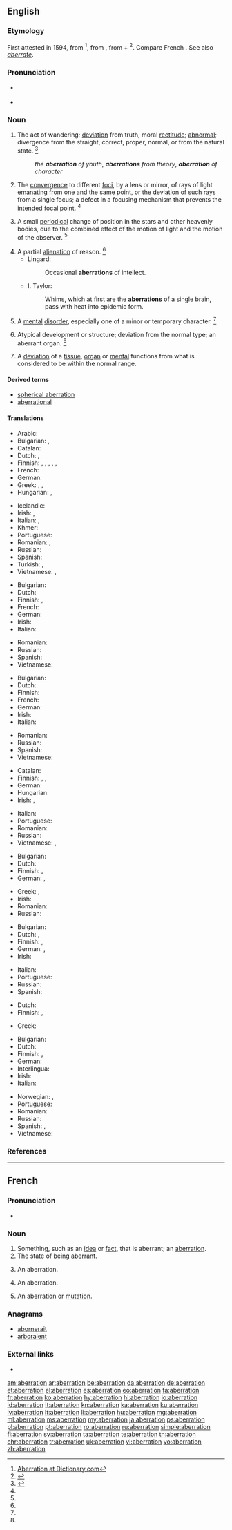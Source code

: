 ==English==
{{rfc|nine translation tables; only seven definitions}}
{{wikipedia}}

===Etymology===
First attested in 1594, from {{etyl|la|en}} {{m|la|aberrātiō||relief, diversion}} <ref>[http://dictionary.reference.com/browse/aberration Aberration at Dictionary.com]</ref>, from {{m|la|aberrō||wander away, go astray}}, from {{term|ab||away|lang=la}} + {{m|la|errō||wander}}<ref>{{R:CDOE|page=2}}</ref>. Compare French {{term|aberration|lang=fr}}. See also ''[[aberrate]]''.

===Pronunciation===
* {{a|US}} {{IPA|/ˌæb.əˈreɪ.ʃn̩/|lang=en}}
* {{audio|en-us-aberration.ogg|Audio (US)|lang=en}}

===Noun===
{{en-noun}}

# The act of wandering; [[deviation]] from truth, moral [[rectitude]]; [[abnormal]]; divergence from the straight, correct, proper, normal, or from the natural state. {{defdate|Late 16<sup>th</sup> century.}}<ref name=SOED>{{R:SOED5|page=4}}</ref>
#: ''the '''aberration''' of youth'', '''''aberrations''' from theory'',  '''''aberration''' of character''
# {{context|optics|lang=en}} The [[convergence]] to different [[focus|foci]], by a lens or mirror, of rays of light [[emanating]] from one and the same point, or the deviation of such rays from a single focus; a defect in a focusing mechanism that prevents the intended focal point. {{defdate|Mid 18<sup>th</sup> century.}}<ref name=SOED/>
# {{context|astronomy|lang=en}} A small [[periodical]] change of position in the stars and other heavenly bodies, due to the combined effect of the motion of light and the motion of the [[observer]]. {{defdate|Mid 18<sup>th</sup> century.}}<ref name=SOED/>
# A partial [[alienation]] of reason. {{defdate|Early 19<sup>th</sup> century.}}<ref name=SOED/>
#* Lingard:
#*: Occasional '''aberrations''' of intellect.
#* I. Taylor:
#*: Whims, which at first are the '''aberrations''' of a single brain, pass with heat into epidemic form.
# A [[mental]] [[disorder]], especially one of a minor or temporary character. {{defdate|Early 19<sup>th</sup> century.}}<ref name=SOED/>
# {{context|zoology|botany|lang=en}} Atypical development or structure; deviation from the normal type; an aberrant organ. {{defdate|Mid 19<sup>th</sup> century.}}<ref name=SOED/>
# {{context|medicine|lang=fi}} A [[deviation]] of a [[tissue]], [[organ]] or [[mental]] functions from what is considered to be within the normal range.

====Derived terms====
* [[spherical aberration]]
* [[aberrational]]

====Translations====
{{trans-top|act of wandering or deviation; abnormal}}
* Arabic: {{t-needed|ar}}
* Bulgarian: {{t+|bg|отклоняване|sc=Cyrl}}, {{t+|bg|отклонение|sc=Cyrl}}
* Catalan: {{t|ca|aberració|f}}
* Dutch: {{t+|nl|aberratie}}, {{t+|nl|afwijking}}
* Finnish: {{t|fi|poikkeama}}, {{t+|fi|poikkeavuus}}, {{t|fi|eksyminen}}, {{t+|fi|hairahdus}}, {{t|fi|harhautuminen}}, {{t+|fi|säännöttömyys}}
* French: {{t-needed|fr}}
* German: {{t+|de|Aberration|f}}
* Greek: {{t+|el|παρέκκλιση|f|sc=Grek}}, {{t+|el|εκτροπή|f|sc=Grek}}, {{t+|el|λοξοδρόμηση|f|sc=Grek}}
* Hungarian: {{t+|hu|tévelygés}}, {{t|hu|tévút}}
{{trans-mid}}
* Icelandic: {{t-needed|is}}
* Irish: {{t|ga|seachrán|m}}, {{t|ga|iomrall|m}}
* Italian: {{t+|it|aberrazione|f}}, {{t+|it|deviazione|f}}
* Khmer: {{t|km|ការភ្លាត់ភ្លាំង|tr=kaa ploat pleang|sc=Khmr}}
* Portuguese: {{t+|pt|aberração|f}}
* Romanian: {{t+|ro|deviere|f}}, {{t+|ro|deviație|f}}
* Russian: {{t+|ru|отклонение|n|tr=otklonénije|sc=Cyrl}}
* Spanish: {{t+|es|aberración|f}}
* Turkish: {{t+|tr|sapma}}, {{t+|tr|sapkınlık}}
* Vietnamese: {{t-check|vi|([[sự]]) [[lầm lạc]]}}, {{t-check|vi|[[phút]] [[lầm lạc]]}}<!-- both look like SOPs, but unlink if they are not -->
{{trans-bottom}}

{{trans-top|optics: convergence to different foci}}
* Bulgarian: {{t|bg|аберация|f|tr=aberácija|sc=Cyrl}}
* Dutch: {{t+|nl|aberratie|m}}
* Finnish: {{t|fi|poikkeama}}, {{t+|fi|aberraatio}}
* French: {{t+|fr|aberration|f}}
* German: {{t+|de|Aberration|f}}
* Irish: {{t|ga|iomrall|m}}
* Italian: {{t+|it|aberrazione|f}}
{{trans-mid}}
* Romanian: {{t+|ro|aberație|f|alt=aberaţie}}
* Russian: {{t+|ru|аберрация|f|tr=aberrácija|sc=Cyrl}}
* Spanish: {{t+|es|aberración|f}}
* Vietnamese: {{t+|vi|quang sai}}
{{trans-bottom}}

{{trans-top|astronomy: small periodical change of position of heavenly bodies}}
* Bulgarian: {{t|bg|аберация|f|tr=aberácija|sc=Cyrl}}
* Dutch: {{t+|nl|aberratie|m}}
* Finnish: {{t+|fi|aberraatio}}
* French: {{t+|fr|aberration|f}}
* German: {{t+|de|Aberration|f}}
* Irish: {{t|ga|iomrall|m}}
* Italian: {{t+|it|aberrazione|f}}
{{trans-mid}}
* Romanian: {{t+|ro|aberație|f|alt=aberaţie}}
* Russian: {{t+|ru|аберрация|f|tr=aberrácija|sc=Cyrl}}
* Spanish: {{t+|es|aberración|f}}
* Vietnamese: {{t|vi|tính sai}}
{{trans-bottom}}

{{trans-top|partial alienation of reason}}
* Catalan: {{t|ca|aberració|f}}
* Finnish: {{t|fi|ajatusvirhe}}, {{t+|fi|erehdys}}, {{t|fi|harhapolku}}
* German: {{t+|de|Aberration|f}}
* Hungarian: {{t+|hu|aberráció}}
* Irish: {{t|ga|seachrán|m}}, {{t|ga|iomrall|m}}
{{trans-mid}}
* Italian: {{t+|it|alienazione|f}}
* Portuguese: {{t+|pt|aberração|f}}
* Romanian: {{t+|ro|aberație|f}}
* Russian: {{t+|ru|заблуждение|n|tr=zabluždénije|sc=Cyrl}}
* Vietnamese: {{t-check|vi|[[sự]] [[kém]] [[trí khôn]]}} <!-- was "[[sự]] [[kém]] [[trí khôn]]" -->, {{t-check|vi|[[sự]] [[loạn trí]]}} <!-- was "sự [[loạn trí]]" - assuming [[WT:SOP]], remove [[ ]] if not -->
{{trans-bottom}}

{{trans-top|minor or temporary mental disorder}}
* Bulgarian: {{t+|bg|умопомрачение|sc=Cyrl}}
* Dutch: {{t+|nl|aberratie}}
* Finnish: {{t|fi|poikkeama}}, {{t+|fi|aberraatio}}
* German: {{t+|de|Aberration|f}}, {{t+|de|Abweichung|f}}
{{trans-mid}}
* Greek: {{t+|el|παρέκκλιση|f|sc=Grek}}, {{t+|el|εκκεντρικότητα|f|sc=Grek}}
* Irish: {{t|ga|saobhadh|m}}
* Romanian: {{t+|ro|deviere|f}}
* Russian: {{t+|ru|умопомрачение|n|tr=umopomračénije|sc=Cyrl}}
{{trans-bottom}}

{{trans-top|zoology, botany: atypical development or structure}}
* Bulgarian: {{t|bg|аберация|f|tr=aberácija|sc=Cyrl}}
* Dutch: {{t+|nl|aberratie|m}}, {{t|nl|afwijkend exemplaar|n}}
* Finnish: {{t|fi|harhamuunnos}}, {{t+|fi|aberraatio}}
* German: {{t+|de|Aberration|f}}, {{t+|de|Abweichung|f}}
* Irish: {{t|ga|iomrall|m}}
{{trans-mid}}
* Italian: {{t+|it|aberrazione|f}}
* Portuguese: {{t+|pt|aberração|f}}
* Russian: {{t+|ru|аберрация|f|tr=aberrácija|sc=Cyrl}}
* Spanish: {{t+|es|aberración|f}}
{{trans-bottom}}

{{trans-top|medicine: deviation from normal range}}
* Dutch: {{t+|nl|aberratie|m}}
* Finnish: {{t|fi|poikkeama}}, {{t+|fi|aberraatio}}
{{trans-mid}}
* Greek: {{t+|el|παρέκκλιση|f|sc=Grek}}
{{trans-bottom}}

{{checktrans-top}}
* Bulgarian: {{t-check|bg|аберация|f|tr=aberácija|sc=Cyrl}}
* Dutch: {{t+check|nl|aberratie|m}}
* Finnish: {{t-check|fi|poikkeama}}, {{t+|fi|aberraatio}}
* German: {{t+check|de|Aberration|f}}
* Interlingua: {{t-check|ia|aberration}}
* Irish: {{t-check|ga|iomrall|m}}
* Italian: {{t+check|it|aberrazione|f}}
{{trans-mid}}
* Norwegian: {{t-check|no|avvik|n}}, {{t-check|no|villfarelse|c}}
* Portuguese: {{t+check|pt|aberração|f}}
* Romanian: {{t+check|ro|aberație|f}}
* Russian: {{t+check|ru|аберрация|f|tr=aberrácija|sc=Cyrl}}
* Spanish: {{t+check|es|aberración|f}}, {{t-check|es|perturbación mental|f}}
* Vietnamese: {{t+check|vi|([[sự]]) [[khác thường]]}}
{{trans-bottom}}

===References===
<references/>

----

==French==

===Pronunciation===
* {{audio|Fr-aberration.ogg|Audio|lang=fr}}

===Noun===
{{fr-noun|f}}

# Something, such as an [[idea]] or [[fact]], that is aberrant; an [[#English|aberration]].
# The state of being [[aberrant]].
# {{context|astronomy|lang=fr}} An aberration.
# {{context|optics|lang=fr}} An aberration.
# {{context|physiology|lang=fr}} An aberration or [[mutation]].

===Anagrams===
* [[abornerait#French|abornerait]]
* [[arboraient#French|arboraient]]

===External links===
* {{R:TLFi}}

[[am:aberration]]
[[ar:aberration]]
[[be:aberration]]
[[da:aberration]]
[[de:aberration]]
[[et:aberration]]
[[el:aberration]]
[[es:aberration]]
[[eo:aberration]]
[[fa:aberration]]
[[fr:aberration]]
[[ko:aberration]]
[[hy:aberration]]
[[hi:aberration]]
[[io:aberration]]
[[id:aberration]]
[[it:aberration]]
[[kn:aberration]]
[[ka:aberration]]
[[ku:aberration]]
[[lv:aberration]]
[[lt:aberration]]
[[li:aberration]]
[[hu:aberration]]
[[mg:aberration]]
[[ml:aberration]]
[[ms:aberration]]
[[my:aberration]]
[[ja:aberration]]
[[ps:aberration]]
[[pl:aberration]]
[[pt:aberration]]
[[ro:aberration]]
[[ru:aberration]]
[[simple:aberration]]
[[fi:aberration]]
[[sv:aberration]]
[[ta:aberration]]
[[te:aberration]]
[[th:aberration]]
[[chr:aberration]]
[[tr:aberration]]
[[uk:aberration]]
[[vi:aberration]]
[[vo:aberration]]
[[zh:aberration]]